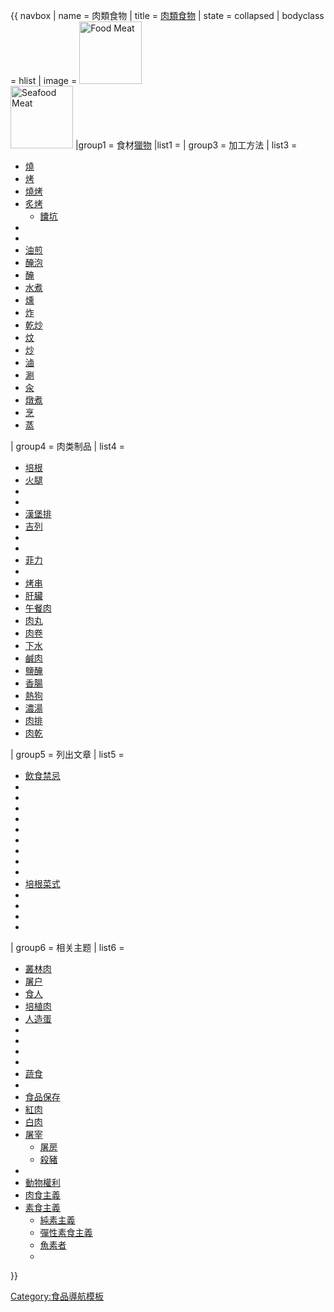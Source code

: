 {{ navbox
| name = 肉類食物
| title = [[肉類食物]]
| state = collapsed
| bodyclass = hlist
| image = [[File:FoodMeat.jpg|100px|Food Meat]]<br>[[File:Plateau van zeevruchten.jpg|100px|Seafood Meat]]
|group1 = 食材[[獵物]]
|list1 = {{Navbox subgroup
  |groupstyle = width: 6.7em; text-align:center;
  |liststyle = width: auto;
| group1 = [[家禽]]/[[鸟类]]
| list1 = 
* [[雞肉]]
* [[鴨肉]]
* [[鵝肉]]
* [[鴿肉]]
* [[火鸡肉]]
* [[鵪鶉]]
* [[松雞科|松雞]]
* [[鴕鳥肉]]
* [[中華鷓鴣|山鹑]]
* [[麻雀]]
* [[藍孔雀]]
* [[珠雞]]
| group2 = [[家畜]]/[[野味]]
| list2 = 
* [[牛肉]]
** [[美洲野牛]]
** [[小牛肉]]
** [[水牛]]
* [[豬肉]]
** [[野豬#贸易用途|野豬肉]]
* [[羊肉]]
* [[兔肉]]
* [[馬肉]]
* [[驢]]
* [[鹿肉]]
* [[駱駝]]
* [[蛇肉]]
* [[象肉]]
* [[鼠肉]]
** [[豚鼠]]
** [[田鼠]]
** [[松鼠]]
** [[鼯鼠]]
* [[大羊駝]]
* [[田雞腿]]
* [[牦牛|牦牛肉]]
* [[食用蝙蝠|蝙蝠]]
* [[狗肉]]
| group5 = [[食用昆蟲]]
| list5 = 
* [[蜈蚣]]
* [[炸蜘蛛]]
* [[蝎子]]
* [[蚕蛹]]
* [[知了]]
* [[蟋蟀]]
* [[蚱蜢]]
* [[黑水虻]]
* [[黃粉蟲]]
* [[棕櫚象屬|椰子大象鼻虫]]
* {{le|非洲皇帝蛾|Gonimbrasia belina}}
| group3 = [[食用鱼]]
| list3 =
* [[鯷科]]
* [[鱸魚]]
* [[博氏𩷶|博氏巨鯰]]
* [[鯉魚]]
* [[鯰形目|鯰魚]]
* [[鱈魚]]
* [[狹鱈]]
* [[刺蓋太陽魚屬|刺蓋太陽魚]]
* [[鰻魚]]
* [[狗魚]]
* [[鰈魚]]
* [[石斑魚]]
* [[黑線鱈]]
* [[比目鱼|大比目魚]]
* [[鯡科]]
* [[大耳馬鮫]]
* [[鯖魚]]
* [[鯕鰍]]
* [[旗魚]]
* [[虱目魚]]
* [[大西洋胸棘鯛]]
* [[秋刀魚]]
* [[鱸魚]]
* [[鮭魚]]
* [[沙丁魚肉]]
* [[鯊魚]]
* [[舌鰨科]]
* [[劍旗魚科|劍魚]]
* [[吳郭魚]]
* [[鱒魚]]
* [[金槍魚屬]]
* [[玻璃梭鱸]]
| group4 = [[渔业|水产]]/[[海鮮]]
| list4 =
* [[海参]]
* [[海星]]
* [[海胆]]
* [[贝类]]
* [[蝸牛]]
* [[螃蟹|蟹肉]]
* [[蝦肉]]
* [[淡水龍蝦]]
* [[海螯蝦]]
* [[鱷魚]]
* [[短吻鱷]]
* [[鯨魚肉]]
* [[海豚]]
* [[鱟]]
* [[海蜇]]
* [[河狸]]
}}
| group3 = 加工方法
| list3 = 
* [[燒 (燉煮法)|燒]]
* [[烤]]
* [[燒烤]]
* [[炙烤]]
** [[饢坑]]
* {{le|肉類熟成|Hanging (meat)}}
* {{le|乾醃|Curing (food preservation)}}
* [[油煎]]
* [[醃泡]]
* [[醃]]
* [[水煮]]
* [[燻]]
* [[炸]]
* [[乾炒]]
* [[炆]]
* [[炒]]
* [[滷]]
* [[涮]]
* [[汆]]
* [[燉煮]]
* [[烹 (烹調方法)|烹]]
* [[蒸]]

| group4 = 肉类制品
| list4 = 
* [[培根]]
* [[火腿]]
* {{le|預製熟食|Charcuterie}}
* {{le|肋排|Meat chop}}
* [[漢堡排]]
* [[吉列]]
* {{le|風乾肉|Dried meat}}
* {{le|Dum pukht}}
* [[菲力]] 
* {{le|Suprême|Supreme (cookery)}}
* [[烤串]]
* [[肝臟#食品|肝臟]]
* [[午餐肉]]
* [[肉丸]]
* [[肉卷]]
* [[下水]]
* [[鹹肉]]
* [[醃|鹽醃]]
* [[香腸]]
* [[熱狗]]
* [[濃湯]]
* [[肉排]]
* [[肉乾]]

| group5 = 列出文章
| list5 = 
* [[飲食禁忌]]
* {{le|牛肉菜式|List of beef dishes}}
* {{le|雞肉菜式|List of chicken dishes}}
* {{le|魚肉菜式|List of fish dishes}}
* {{le|山羊肉菜式|List of goat dishes}}
* {{le|羊肉菜式|List of lamb dishes}}
* {{le|豬肉菜式|List of pork dishes}}
* {{le|香腸菜式|List of sausage dishes}}
* {{le|香腸種類|List of sausages}}
* {{le|海鮮菜式|List of seafood dishes}}
* [[培根菜式]]
* {{le|煙燻食物種類|List of smoked foods}}
* {{le|排類|List of steak dishes}}
* {{le|小牛肉菜式|List of veal dishes}}
* {{le|各國肉類消費量列表|List of countries by meat consumption}}

| group6 = 相关主题
| list6 = 
* [[叢林肉]]
* [[屠户]]
* [[食人]]
* [[培植肉]]
* [[人造蛋]]
* {{le|飼料轉化率|Feed conversion ratio}}
* {{le|工廠化養殖|Intensive animal farming}}
* {{le|切肉員|Meat cutter}}
* {{le|肉質柔軟度|Meat tenderness}}
* [[植物性飲食|蔬食]]
* {{le|肉食心理學|Psychology of eating meat}}
* [[食品保存]]
* [[紅肉]]
* [[白肉]]
* [[屠宰]]
**[[屠房]]
**[[殺豬]]
* {{le|肉食倫理|Ethics of eating meat}}
* [[動物權利]]
* [[肉食主義]]
* [[素食主義]]
** [[純素主義]]
** [[彈性素食主義]]
** [[魚素者]]
** {{le|基督教素食主義|Christian vegetarianism}}
}}<noinclude>
{{documentation}}
[[Category:食品導航模板]]
</noinclude>